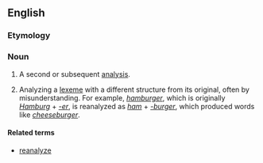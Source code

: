 ==English==

===Etymology===
{{prefix|re|analysis}}

===Noun===
{{en-noun|reanalyses}}

# A second or subsequent [[analysis]].
# {{linguistics}} Analyzing a [[lexeme]] with a different structure from its original, often by misunderstanding. For example, ''[[hamburger]]'', which is originally ''[[Hamburg]]'' + ''[[-er]]'', is reanalyzed as ''[[ham]]'' + ''[[-burger]]'', which produced words like ''[[cheeseburger]]''.

====Related terms====
*[[reanalyze]]